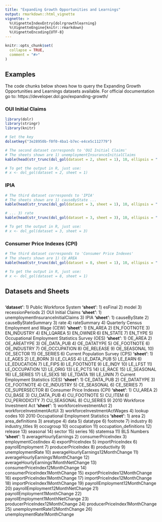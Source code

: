```yaml
---
title: "Expanding Growth Opportunities and Learnings"
output: rmarkdown::html_vignette
vignette: >
  %\VignetteIndexEntry{dolrgrowthlearning}
  %\VignetteEngine{knitr::rmarkdown}
  %\VignetteEncoding{UTF-8}
---
```


```r
knitr::opts_chunk$set(
  collapse = TRUE,
  comment = "#>"
)
```

## Examples

The code chunks below shows how to query the Expanding Growth Opportunities and Learnings datasets available. 
For official documentation go to: https://developer.dol.gov/expanding-growth/

### OUI Initial Claims
```r
library(dolr)
library(stringr)
library(knitr)

# Set the key
dolsetkey("3e28950b-f0f0-4ba1-b7ec-e4ce5c112779")

# The second dataset corresponds to 'OUI Initial Claims'
# The sheets shown are 1) unemploymentInsuranceInitialClaims
kable(head(str_trunc(dol_gol(dataset = 2, sheet = 1), 10, ellipsis = "..."))[1:4])

# To get the output in R, just use:
# x <- dol_gol(dataset = 2, sheet = 1)
```

### IPIA
```r

# The third dataset corresponds to 'IPIA'
# The sheets shown are 1) causeByState ...
kable(head(str_trunc(dol_gol(dataset = 3, sheet = 1), 10, ellipsis = "..."))[1:7])

# ... 3) rate
kable(head(str_trunc(dol_gol(dataset = 3, sheet = 3), 10, ellipsis = "..."))[1:7])

# To get the output in R, just use:
# x <- dol_gol(dataset = 3, sheet = 3)
```

### Consumer Price Indexes (CPI)
```r

# The third dataset corresponds to 'Consumer Price Indexes'
# The sheets shown are 1) CU_AREA 
kable(head(str_trunc(dol_gol(dataset = 8, sheet = 1), 10, ellipsis = "..."))[1:7])

# To get the output in R, just use:
# x <- dol_gol(dataset = 8, sheet = 1)
```

## Datasets and Sheets

```r


```


**'dataset'**:
   1) Public Workforce System
      **'sheet'**:
        1) esFinal
        2) model
        3) recessionPeriods
   2) OUI Initial Claims
      **'sheet'**:
        1) unemploymentInsuranceInitialClaims
   3) IPIA
      **'sheet'**:
        1) causeByState
        2) causeByStateSummary
        3) rate
        4) rateSummary
   4) Quarterly Census Employment and Wage (CEW)
      **'sheet'**:
        1) EN_AREA
        2) EN_FOOTNOTE
        3) EN_INDUSTRY
        4) EN_LQAREA
        5) EN_OWNER
        6) EN_STATE
        7) EN_TYPE
   5) Occupational Employment Statistics Survey (OES)
      **'sheet'**:
        1) OE_AREA
        2) OE_AREATYPE
        3) OE_DATA_PUB
        4) OE_DATATYPE
        5) OE_FOOTNOTE
        6) OE_INDUSTRY
        7) OE_OCCUPATION
        8) OE_RELEASE
        9) OE_SEASONAL
        10) OE_SECTOR
        11) OE_SERIES
   6) Current Population Survey (CPS) 
      **'sheet'**:
        1) LE_AGES
        2) LE_BORN
        3) LE_CLASS
        4) LE_DATA_PUB
        5) LE_EARN
        6) LE_EDUCATION
        7) LE_FIPS
        8) LE_FOOTNOTE
        9) LE_INDY
        10) LE_LFST
        11) LE_OCCUPATION
        12) LE_ORIG
        13) LE_PCTS
        14) LE_RACE
        15) LE_SEASONAL
        16) LE_SERIES
        17) LE_SEXS
        18) LE_TDATA
        19) LE_UNIN
   7) Current Employment Statistics (CES)
      **'sheet'**:
        1) CE_DATA_PUB
        2) CE_DATATYPE
        3) CE_FOOTNOTE
        4) CE_INDUSTRY
        5) CE_SEASONAL
        6) CE_SERIES
        7) CE_SUPERSECTOR
   8) Consumer Price Indexes (CPI)
      **'sheet'**:
        1) CU_AREA
        2) CU_BASE
        3) CU_DATA_PUB
        4) CU_FOOTNOTE
        5) CU_ITEM
        6) CU_PERIODICITY
        7) CU_SEASONAL
        8) CU_SERIES
   9) 2010 Workforce Investment Act 
      **'sheet'**:
        1) workforceInvestmentAct
        2) workforceInvestmentActUi
        3) workforceInvestmentActWages
        4) lookup codes
   10) 2010 Occupational Employment Statistics
      **'sheet'**:
        1) area
        2) area_definitions
        3) areatype
        4) data
        5) datatype
        6) footnote
        7) industry
        8) industry_titles
        9) occugroup
        10) occupation
        11) occupation_definitions
        12) release
        13) seasonal
        14) sector
        15) series
        16) statemsa
   11) BLS Numbers 
      **'sheet'**:
        1) averageHourlyEarnings
        2) consumerPriceIndex
        3) employmentCostIndex
        4) exportPriceIndex
        5) importPriceIndex
        6) payrollEmployment
        7) producerPriceIndex
        8) productivity
        9) unemploymentRate
        10) averageHourlyEarnings12MonthChange
        11) averageHourlyEarnings1MonthChange
        12) averageHourlyEarnings1MonthNetChange
        13) consumerPriceIndex12MonthChange
        14) consumerPriceIndex1MonthChange
        15) exportPriceIndex12MonthChange
        16) exportPriceIndex1MonthChange
        17) importPriceIndex12MonthChange
        18) importPriceIndex1MonthChange
        19) payrollEmployment12MonthChange
        20) payrollEmployment12MonthNetChange
        21) payrollEmployment1MonthChange
        22) payrollEmployment1MonthNetChange
        23) producerPriceIndex12MonthChange
        24) producerPriceIndex1MonthChange
        25) unemploymentRate12MonthChange
        26) unemploymentRate1MonthChange
